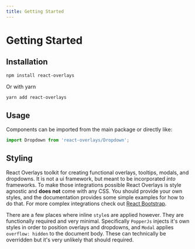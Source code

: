 ```yaml
---
title: Getting Started
---
```


# Getting Started

## Installation

```sh
npm install react-overlays
```

Or with yarn

```sh
yarn add react-overlays
```

## Usage

Components can be imported from the main package or directly like:

```js
import Dropdown from 'react-overlays/Dropdown';
```

## Styling

React Overlays toolkit for creating functional overlays, tooltips, modals, and dropdowns.
It is not a ui framework, but meant to be incorporated _into_ frameworks. To make those integrations
possible React Overlays is style agnostic and **does not** come with any CSS.
You should provide your own styles, and the documentation provides some simple examples
for how to do that. For more complex integrations check out [React Bootstrap](https://github.com/react-bootstrap/react-bootstrap).

There are a few places where inline `style`s are applied however. They are functionally
required and very minimal. Specifically `PopperJs` injects it's own styles in order
to position overlays and dropdowns, and `Modal` applies `overflow: hidden` to the
document body. These can technically be overridden but it's very unlikely that should
required.
